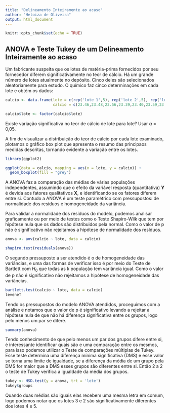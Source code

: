 ```yaml
---
title: "Delineamento Inteiramente ao acaso"
author: "Heloiza de Oliveira"
output: html_document
---
```


```r
knitr::opts_chunk$set(echo = TRUE)
```

## ANOVA e Teste Tukey de um Delineamento Inteiramente ao acaso

Um fabricante suspeita que os lotes de matéria-prima fornecidos por seu fornecedor diferem significativamente no teor de cálcio. Há um grande número de lotes atualmente no depósito. Cinco deles são selecionados aleatoriamente para estudo. O químico faz cinco determinações em cada lote e obtém os dados:

```r

calcio <- data.frame(lote = c(rep('lote 1',5), rep('lote 2',5), rep('lote 3',5), rep('lote 4',5), rep('lote 5',5)),
                     calcio = c(23.46,23.48,23.56,23.39,23.40,23.59,23.56,23.42,23.49,23.50,23.51,23.64,23.46,23.52,23.49,23.28,23.40,23.37,23.46,23.39,23.29,23.46,23.37,23.32,23.38))

calcio$lote <- factor(calcio$lote)
```

Existe variação significativa no teor de cálcio de
lote para lote? Usar $\alpha$ = 0,05.

A fim de visualizar a distribuição do teor de cálcio por cada lote examinado, plotamos o gráfico box plot que apresenta o resumo das principaos medidas descritas, tornando evidente a variação entre os lotes.

```r
library(ggplot2)

ggplot(data = calcio, mapping = aes(x = lote, y = calcio)) +
  geom_boxplot(fill = "grey")
```

A ANOVA faz a comparação das médias de várias populações independentes, assumindo que o efeito da variável resposta (quantitativa) $\textbf{Y}$ é devida aos fatores qualitativos $\textbf{X}$, e identificando se os fatores diferem entre si.
Contudo a ANOVA é um teste paramétrico com pressupostos: de normalidade dos resíduos e homogeneidade da variância.

Para validar a normalidade dos resíduos do modelo, podemos analisar graficamente ou por meio de testes como o Teste Shapiro-Wilk que tem por hipótese nula que os dados são distribuidos pela normal. Como o valor de p não é significativo não rejeitamos a hipótese de normalidade dos resíduos.

```r
anova <- aov(calcio ~ lote, data = calcio)

shapiro.test(residuals(anova))
```

O segundo pressuposto a ser atendido é o de homogeneidade das variâncias, e uma das formas de verificar isso é por meio do Teste de Bartlett com $H_0$ que todas as k população tem variância igual. Como o valor de p não é significativo não rejeitamos a hipótese de homogeneidade das variâncias.

```r
bartlett.test(calcio ~ lote, data = calcio)
leveneT
```

Tendo os pressupostos do modelo ANOVA atendidos, proceguimos com a análise e notamos que o valor de p é significativo levando a rejeitar a hipótese nula de que não há diferença significativa entre os grupos, logo pelo menos um par se difere. 

```r
summary(anova)
```

Tendo conhecimento de que pelo menos um par dos grupos difere entre si, é interessante identificar quais são e uma comparação entre os mesmos, para isso podemos utilizar o Teste de comparações múltiplas de Tukey. Esse teste determina uma diferença mínima significativa (DMS) e esse valor se torna uma limite de igualdade, se a diferença da média de um grupo pela DMS for maior que a DMS esses grupos são diferentes entre si. Então 2 a 2 o teste de Tukey verifica a igualdade da média dos grupos.

```r
tukey <- HSD.test(y = anova, trt = 'lote')
tukey$groups
```

Quando duas médias são iguais elas recebem uma mesma letra em comum, logo podemos notar que os lotes 3 e 2 são significativamente diferentes dos lotes 4 e 5. 
